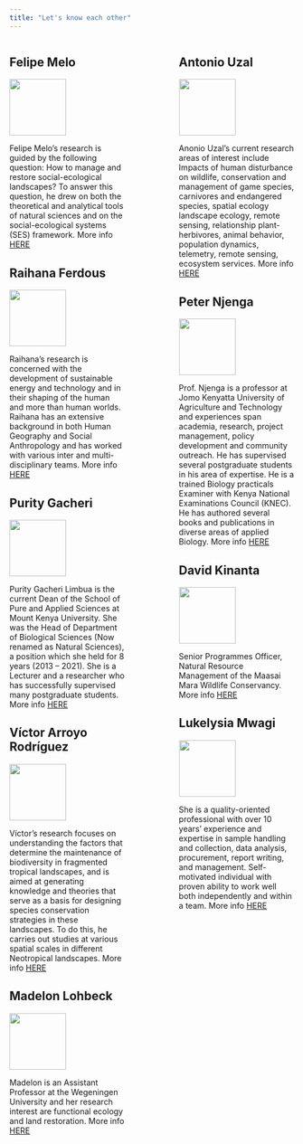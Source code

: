 ```yaml
---
title: "Let's know each other"
---
```

:::: {.columns}

::: {.column width="40%"}
## Felipe Melo
![](https://ecoaplic.org/about/sidebar/avatar.jpg){width=100}

Felipe Melo’s research is guided by the following question: How to manage and restore social-ecological landscapes? To answer this question, he drew on both the theoretical and analytical tools of natural sciences and on the social-ecological systems (SES) framework. More info [HERE](www.ecoaplic.org)

## Raihana Ferdous

![](https://www.ntu.ac.uk/__data/assets/image/0031/1900885/Raihana-Ferdous.jpg){width=100}

Raihana’s research is concerned with the development of sustainable energy and technology and in their shaping of the human and more than human worlds. Raihana has an extensive background in both Human Geography and Social Anthropology and has worked with various inter and multi-disciplinary teams. More info [HERE](https://www.ntu.ac.uk/staff-profiles/animal-rural-environmental-sciences/raihana-ferdous)

## Purity Gacheri
![](https://www.spas.mku.ac.ke/wp-content/uploads/2022/10/Dr.-Purity-Gacheri-Limbua-300x200.jpeg){width=100}

Purity Gacheri Limbua is the current Dean of the School of Pure and Applied Sciences at Mount Kenya University. She was the Head of Department of Biological Sciences (Now renamed as Natural Sciences), a position which she held for 8 years (2013 – 2021). She is a Lecturer and a researcher who has successfully supervised many postgraduate students. More info [HERE](https://www.spas.mku.ac.ke/dr-purity-gacheri-limbua/)

## Víctor Arroyo Rodríguez

![](https://www.iies.unam.mx/wp-content/uploads/2023/12/Arroyo-150x150.png){width=100}

Víctor's research focuses on understanding the factors that determine the maintenance of biodiversity in fragmented tropical landscapes, and is aimed at generating knowledge and theories that serve as a basis for designing species conservation strategies in these landscapes. To do this, he carries out studies at various spatial scales in different Neotropical landscapes. More info [HERE](https://www.iies.unam.mx/investigacion/perfiles-investigadores/victor-arroyo-rodriguez/)

## Madelon Lohbeck

![](https://www.vcard.wur.nl/WebServices/GetMedia.ashx?id=6839){width=100}

Madelon is an Assistant Professor at the Wegeningen University and her research interest are functional ecology and land restoration. More info [HERE](https://research.wur.nl/en/persons/madelon-lohbeck)


:::

::: {.column width="10%"}
<!-- empty column to create gap -->
:::

::: {.column width="40%"}

## Antonio Uzal
![](https://www.ntu.ac.uk/__data/assets/image/0022/1741450/Antonio-Uzal-3.jpeg){width=100}

Anonio Uzal's current research areas of interest include Impacts of human disturbance on wildlife, conservation and management of game species, carnivores and endangered species, spatial ecology landscape ecology, remote sensing, relationship plant-herbivores, animal behavior, population dynamics, telemetry, remote sensing, ecosystem services.
More info [HERE](https://www.ntu.ac.uk/staff-profiles/animal-rural-environmental-sciences/antonio-uzal)

## Peter Njenga
![](https://www.jkuat.ac.ke/institutes/tvet/wp-content/uploads/2022/09/prof.-Peter-Njenga-e1662975670700-150x150.png){width=100}

Prof. Njenga is a professor at Jomo Kenyatta University of Agriculture and Technology and experiences span academia, research, project management, policy development and community outreach. He has supervised several postgraduate students in his area of expertise. He is a trained Biology practicals Examiner with Kenya National Examinations Council (KNEC). He has authored several books and publications in diverse areas of applied Biology.
More info [HERE](https://cufinder.io/professor/peter-k-njenga-NLvwVysAAAAJ)

## David Kinanta

![](https://maraconservancies.org/wp-content/uploads/2023/08/David-Kinanta.jpg){width=100}

Senior Programmes Officer, Natural Resource Management of the Maasai Mara Wildlife Conservancy. More info [HERE](https://maraconservancies.org/)

## Lukelysia Mwagi

![](https://scholar.googleusercontent.com/citations?view_op=view_photo&user=pGHQxhMAAAAJ&citpid=2){width=100}

She is a quality-oriented professional with over 10 years’ experience and expertise
in sample handling and collection, data analysis, procurement, report writing, and
management. Self-motivated individual with proven ability to work well both
independently and within a team. More info [HERE](https://www.cifor-icraf.org/research/theme/soil-and-land-health/living-soils-laboratory/)
:::
::::

